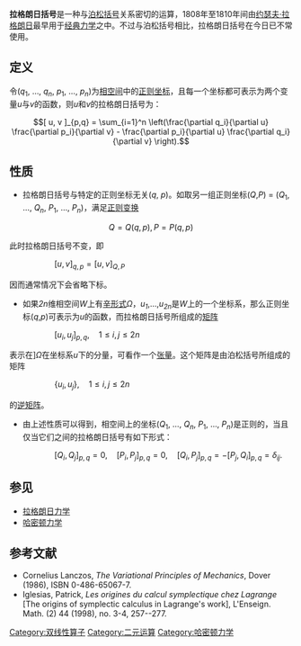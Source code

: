 '''拉格朗日括号'''是一种与[[泊松括号|泊松括号]]关系密切的运算，1808年至1810年间由[[约瑟夫·拉格朗日|约瑟夫·拉格朗日]]最早用于[[经典力学|经典力学]]之中。不过与泊松括号相比，拉格朗日括号在今日已不常使用。

== 定义 ==
令(''q''<sub>1</sub>, …, ''q''<sub>''n''</sub>, ''p''<sub>1</sub>, …, ''p''<sub>''n''</sub>)为[[相空间|相空间]]中的[[正则坐标|正则坐标]]，且每一个坐标都可表示为两个变量''u''与''v''的函数，则''u''和''v''的拉格朗日括号为：

:<math>
[ u, v ]_{p,q} = \sum_{i=1}^n \left(\frac{\partial q_i}{\partial u} \frac{\partial p_i}{\partial v} - \frac{\partial p_i}{\partial u} \frac{\partial q_i}{\partial v} \right).
</math>

== 性质 ==
* 拉格朗日括号与特定的正则坐标无关(''q'', ''p'')。如取另一组正则坐标(''Q'',''P'') = (''Q''<sub>1</sub>, …, ''Q''<sub>''n''</sub>, ''P''<sub>1</sub>, …, ''P''<sub>''n''</sub>)，满足[[正则变换|正则变换]]

::<math> Q=Q(q,p), P=P(q,p) </math>

此时拉格朗日括号不变，即

:: <math> [ u, v]_{q,p} = [u , v]_{Q,P}</math>

因而通常情况下会省略下标。

* 如果''2n''维相空间''W''上有[[辛形式|辛形式]]''Ω''，''u''<sub>''1''</sub>,…,''u''<sub>''2n''</sub>是''W''上的一个坐标系，那么正则坐标(''q'',''p'')可表示为''u''的函数，而拉格朗日括号所组成的[[矩阵|矩阵]]

:: <math> [ u_i, u_j ]_{p,q}, \quad 1\leq i,j\leq 2n </math>

表示在]''Ω''在坐标系''u''下的分量，可看作一个[[张量|张量]]。这个矩阵是由泊松括号所组成的矩阵

:: <math> \{u_i, u_j\}, \quad 1\leq i,j\leq 2n </math>

的[[逆矩阵|逆矩阵]]。

* 由上述性质可以得到，相空间上的坐标(''Q''<sub>1</sub>, …, ''Q''<sub>''n''</sub>, ''P''<sub>1</sub>, …, ''P''<sub>''n''</sub>)是正则的，当且仅当它们之间的拉格朗日括号有如下形式：

:: <math> [Q_i, Q_j]_{p,q}=0, \quad [P_i,P_j]_{p,q}=0,\quad [Q_i, P_j]_{p,q}=-[P_j, Q_i]_{p,q}=\delta_{ij}. </math>

== 参见 ==
* [[拉格朗日力学|拉格朗日力学]]
* [[哈密顿力学|哈密顿力学]]

== 参考文献 ==
* Cornelius Lanczos, ''The Variational Principles of Mechanics'', Dover (1986), ISBN 0-486-65067-7.
* Iglesias, Patrick, ''Les origines du calcul symplectique chez Lagrange'' [The origins of symplectic calculus in Lagrange's work], L'Enseign. Math. (2) 44 (1998), no. 3-4, 257--277. {{MathSciNet|id=1659212}}

[[Category:双线性算子|Category:双线性算子]]
[[Category:二元运算|Category:二元运算]]
[[Category:哈密顿力学|Category:哈密顿力学]]